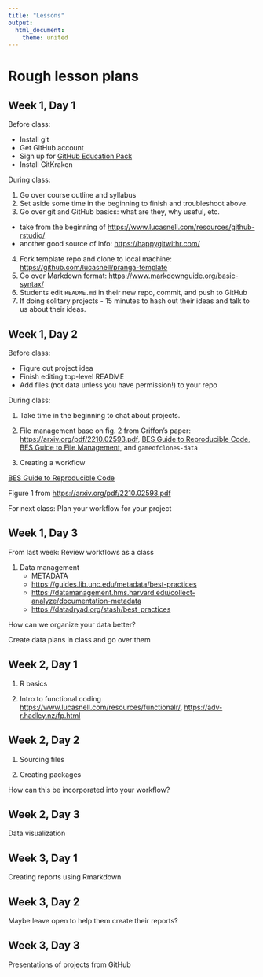 ```yaml
---
title: "Lessons"
output:
  html_document:
    theme: united
---
```


# Rough lesson plans


## Week 1, Day 1

Before class:

* Install git
* Get GitHub account
* Sign up for [GitHub Education Pack](https://education.github.com/pack)
* Install GitKraken


During class:

1. Go over course outline and syllabus
2. Set aside some time in the beginning to finish and troubleshoot above.
3. Go over git and GitHub basics: what are they, why useful, etc.
  * take from the beginning of
    <https://www.lucasnell.com/resources/github-rstudio/>
  * another good source of info: <https://happygitwithr.com/>
4. Fork template repo and clone to local machine:
   <https://github.com/lucasnell/pranga-template>
5. Go over Markdown format:
   <https://www.markdownguide.org/basic-syntax/>
6. Students edit `README.md` in their new repo, commit, and push to GitHub
7. If doing solitary projects - 15 minutes to hash out their ideas and talk 
   to us about their ideas.




## Week 1, Day 2

Before class:

* Figure out project idea
* Finish editing top-level README
* Add files (not data unless you have permission!) to your repo


During class:

1. Take time in the beginning to chat about projects.

2. File management
   base on fig. 2 from Griffon's paper: <https://arxiv.org/pdf/2210.02593.pdf>,
   [BES Guide to Reproducible Code](https://www.britishecologicalsociety.org/wp-content/uploads/2019/06/BES-Guide-Reproducible-Code-2019.pdf),
   [BES Guide to File Management](https://www.britishecologicalsociety.org/wp-content/uploads/2019/06/BES-Guide-Data-Management-2019.pdf),
   and `gameofclones-data`

3. Creating a workflow

[BES Guide to Reproducible Code](https://www.britishecologicalsociety.org/wp-content/uploads/2019/06/BES-Guide-Reproducible-Code-2019.pdf)

Figure 1 from <https://arxiv.org/pdf/2210.02593.pdf>


For next class: Plan your workflow for your project




## Week 1, Day 3


From last week: Review workflows as a class


1. Data management
   * METADATA
   * <https://guides.lib.unc.edu/metadata/best-practices>
   * <https://datamanagement.hms.harvard.edu/collect-analyze/documentation-metadata>
   * <https://datadryad.org/stash/best_practices>

How can we organize your data better?

Create data plans in class and go over them




## Week 2, Day 1

1. R basics

2. Intro to functional coding
<https://www.lucasnell.com/resources/functionalr/>,
<https://adv-r.hadley.nz/fp.html>



## Week 2, Day 2


1. Sourcing files

2. Creating packages

How can this be incorporated into your workflow?



## Week 2, Day 3

Data visualization



## Week 3, Day 1

Creating reports using Rmarkdown


## Week 3, Day 2

Maybe leave open to help them create their reports?



## Week 3, Day 3

Presentations of projects from GitHub 
